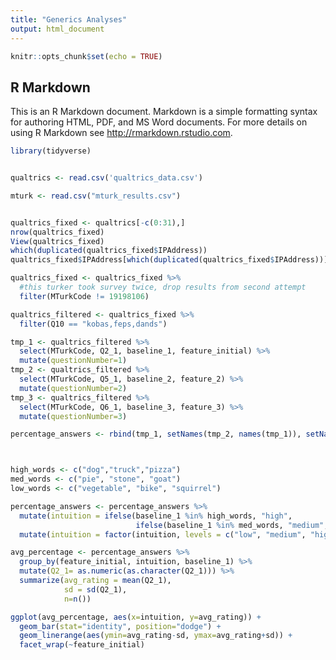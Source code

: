 ```yaml
---
title: "Generics Analyses"
output: html_document
---
```


```r
knitr::opts_chunk$set(echo = TRUE)
```

## R Markdown

This is an R Markdown document. Markdown is a simple formatting syntax for authoring HTML, PDF, and MS Word documents. For more details on using R Markdown see <http://rmarkdown.rstudio.com>.

```r
library(tidyverse)


qualtrics <- read.csv('qualtrics_data.csv')

mturk <- read.csv("mturk_results.csv")


qualtrics_fixed <- qualtrics[-c(0:31),]
nrow(qualtrics_fixed)
View(qualtrics_fixed)
which(duplicated(qualtrics_fixed$IPAddress))
qualtrics_fixed$IPAddress[which(duplicated(qualtrics_fixed$IPAddress))]

qualtrics_fixed <- qualtrics_fixed %>%
  #this turker took survey twice, drop results from second attempt
  filter(MTurkCode != 19198106)

qualtrics_filtered <- qualtrics_fixed %>%
  filter(Q10 == "kobas,feps,dands")

tmp_1 <- qualtrics_filtered %>%
  select(MTurkCode, Q2_1, baseline_1, feature_initial) %>%
  mutate(questionNumber=1)
tmp_2 <- qualtrics_filtered %>%
  select(MTurkCode, Q5_1, baseline_2, feature_2) %>%
  mutate(questionNumber=2)
tmp_3 <- qualtrics_filtered %>%
  select(MTurkCode, Q6_1, baseline_3, feature_3) %>%
  mutate(questionNumber=3)

percentage_answers <- rbind(tmp_1, setNames(tmp_2, names(tmp_1)), setNames(tmp_3, names(tmp_1)))



high_words <- c("dog","truck","pizza")
med_words <- c("pie", "stone", "goat")
low_words <- c("vegetable", "bike", "squirrel")

percentage_answers <- percentage_answers %>%
  mutate(intuition = ifelse(baseline_1 %in% high_words, "high", 
                            ifelse(baseline_1 %in% med_words, "medium", "low"))) %>%
  mutate(intuition = factor(intuition, levels = c("low", "medium", "high")))

avg_percentage <- percentage_answers %>%
  group_by(feature_initial, intuition, baseline_1) %>%
  mutate(Q2_1= as.numeric(as.character(Q2_1))) %>%
  summarize(avg_rating = mean(Q2_1),
            sd = sd(Q2_1),
            n=n())

ggplot(avg_percentage, aes(x=intuition, y=avg_rating)) +
  geom_bar(stat="identity", position="dodge") +
  geom_linerange(aes(ymin=avg_rating-sd, ymax=avg_rating+sd)) +
  facet_wrap(~feature_initial)

```
